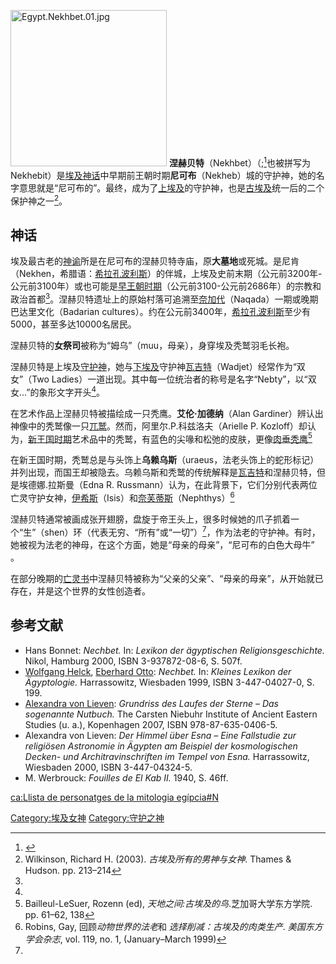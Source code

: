 [[Image:Egypt.Nekhbet.01.jpg|250px]]
{{Hiero|Nekhbet|<hiero>n:x-b-M22-t-mwt</hiero>|align=right|era=egypt}}
'''涅赫贝特'''（Nekhbet）（{{IPAc-en|ˈ|n|ɛ|k|ˌ|b|ɛ|t}};<ref>{{cite encyclopedia |year=2012 |title=Nekhbet |encyclopedia=Dictionary.com |publisher=Random House }}</ref>也被拼写为 Nekhebit）是[[埃及神话|埃及神话]]中早期前王朝时期'''尼可布'''（Nekheb）城的守护神，她的名字意思就是“尼可布的”。最终，成为了[[上埃及|上埃及]]的守护神，也是[[古埃及|古埃及]]统一后的二个保护神之一<ref name="Wilkinson">Wilkinson, Richard H. (2003). ''古埃及所有的男神与女神''. Thames & Hudson. pp. 213–214</ref>。

==神话==
埃及最古老的[[神谕|神谕]]所是在尼可布的涅赫贝特寺庙，原'''大墓地'''或死城。是尼肯（Nekhen，希腊语：[[希拉孔波利斯|希拉孔波利斯]]）的伴城，上埃及史前末期（公元前3200年-公元前3100年）或也可能是[[早王朝时期_(埃及)|早王朝时期]]（公元前3100-公元前2686年）的宗教和政治首都<ref name="Wilkinson"/>。涅赫贝特遗址上的原始村落可追溯至[[奈加代|奈加代]]（Naqada）一期或晚期巴达里文化（Badarian cultures）。约在公元前3400年，[[希拉孔波利斯|希拉孔波利斯]]至少有5000，甚至多达10000名居民。

涅赫贝特的'''女祭司'''被称为“姆乌”（muu，母亲），身穿埃及秃鹫羽毛长袍。

涅赫贝特是上埃及[[守护神|守护神]]，她与[[下埃及|下埃及]]守护神[[瓦吉特|瓦吉特]]（Wadjet）经常作为“双女”（Two Ladies）一道出现。其中每一位统治者的称号是名字“Nebty”，以“双女...”的象形文字开头<ref name="Wilkinson"/>。
 
在艺术作品上涅赫贝特被描绘成一只秃鹰。'''艾伦·加德纳'''（Alan Gardiner）辨认出神像中的秃鹫像一只[[西域兀鹫|兀鹫]]。然而，阿里尔.P.科兹洛夫（Arielle P. Kozloff）却认为，[[新王国时期|新王国时期]]艺术品中的秃鹫，有蓝色的尖喙和松弛的皮肤，更像[[肉垂秃鹰|肉垂秃鹰]]<ref>Bailleul-LeSuer, Rozenn (ed), ''天地之间:古埃及的鸟''.芝加哥大学东方学院. pp. 61–62, 138</ref>

在新王国时期，秃鹫总是与头饰上'''乌赖乌斯'''（uraeus，法老头饰上的蛇形标记）并列出现，而国王却被隐去。乌赖乌斯和秃鹫的传统解释是[[瓦吉特|瓦吉特]]和涅赫贝特，但是埃德娜.拉斯曼（Edna R. Russmann）认为，在此背景下，它们分别代表两位亡灵守护女神，[[伊希斯|伊希斯]]（Isis）和[[奈芙蒂斯|奈芙蒂斯]]（Nephthys）<ref>Robins, Gay, 回顾''动物世界的法老''和 ''选择削减：古埃及的肉类生产''. ''美国东方学会杂志'', vol. 119, no. 1, (January–March 1999)</ref>

涅赫贝特通常被画成张开翅膀，盘旋于帝王头上，很多时候她的爪子抓着一个“生”（shen）环（代表无穷、“所有”或“一切”）<ref name="Wilkinson"/>，作为法老的守护神。有时，她被视为法老的神母，在这个方面，她是“母亲的母亲”，“尼可布的白色大母牛” 。

在部分晚期的[[死者之书|亡灵书]]中涅赫贝特被称为“父亲的父亲”、“母亲的母亲”，从开始就已存在，并是这个世界的女性创造者。

==参考文献==

{{reflist}}
* Hans Bonnet: ''Nechbet.'' In: ''Lexikon der ägyptischen Religionsgeschichte.'' Nikol, Hamburg 2000, ISBN 3-937872-08-6, S. 507f.
* [[Wolfgang_Helck|Wolfgang Helck]], [[Eberhard_Otto|Eberhard Otto]]: ''Nechbet.'' In: ''Kleines Lexikon der Ägyptologie.'' Harrassowitz, Wiesbaden 1999, ISBN 3-447-04027-0, S. 199.
* [[Alexandra_von_Lieven|Alexandra von Lieven]]: ''Grundriss des Laufes der Sterne – Das sogenannte Nutbuch.'' The Carsten Niebuhr Institute of Ancient Eastern Studies (u. a.), Kopenhagen 2007, ISBN 978-87-635-0406-5.
* Alexandra von Lieven: ''Der Himmel über Esna – Eine Fallstudie zur religiösen Astronomie in Ägypten am Beispiel der kosmologischen Decken- und Architravinschriften im Tempel von Esna.'' Harrassowitz, Wiesbaden 2000, ISBN 3-447-04324-5.
* M. Werbrouck: ''Fouilles de El Kab II.'' 1940, S. 46ff.

[[Category:埃及女神|Category:埃及女神]]
[[Category:守护之神|Category:守护之神]]

[[ca:Llista_de_personatges_de_la_mitologia_egípcia#N|ca:Llista de personatges de la mitologia egípcia#N]]